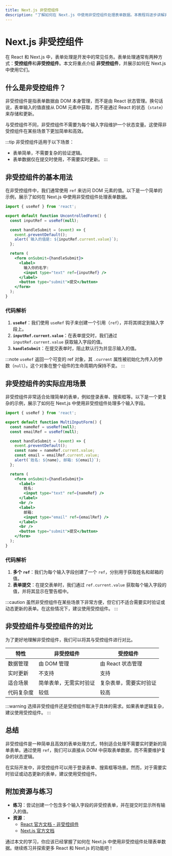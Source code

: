 ```yaml
---
title: Next.js 非受控组件
description: "了解如何在 Next.js 中使用非受控组件处理表单数据。本教程将逐步讲解非受控组件的概念、实现方式以及实际应用场景。"
---
```


# Next.js 非受控组件

在 React 和 Next.js 中，表单处理是开发中的常见任务。表单处理通常有两种方式：**受控组件**和**非受控组件**。本文将重点介绍 **非受控组件**，并展示如何在 Next.js 中使用它们。

## 什么是非受控组件？

非受控组件是指表单数据由 DOM 本身管理，而不是由 React 状态管理。换句话说，表单输入的值直接从 DOM 元素中获取，而不是通过 React 的状态（`state`）来存储和更新。

与受控组件不同，非受控组件不需要为每个输入字段维护一个状态变量。这使得非受控组件在某些场景下更加简单和高效。

:::tip
非受控组件适用于以下场景：
- 表单简单，不需要复杂的验证逻辑。
- 表单数据仅在提交时使用，不需要实时更新。
:::

## 非受控组件的基本用法

在非受控组件中，我们通常使用 `ref` 来访问 DOM 元素的值。以下是一个简单的示例，展示了如何在 Next.js 中使用非受控组件处理表单数据。

```jsx
import { useRef } from 'react';

export default function UncontrolledForm() {
  const inputRef = useRef(null);

  const handleSubmit = (event) => {
    event.preventDefault();
    alert(`输入的值是: ${inputRef.current.value}`);
  };

  return (
    <form onSubmit={handleSubmit}>
      <label>
        输入你的名字:
        <input type="text" ref={inputRef} />
      </label>
      <button type="submit">提交</button>
    </form>
  );
}
```

### 代码解析

1. **`useRef`**：我们使用 `useRef` 钩子来创建一个引用（`ref`），并将其绑定到输入字段上。
2. **`inputRef.current.value`**：在表单提交时，我们通过 `inputRef.current.value` 获取输入字段的值。
3. **`handleSubmit`**：在提交表单时，阻止默认行为并显示输入的值。

:::note
`useRef` 返回一个可变的 ref 对象，其 `.current` 属性被初始化为传入的参数（`null`）。这个对象在整个组件的生命周期内保持不变。
:::

## 非受控组件的实际应用场景

非受控组件非常适合处理简单的表单，例如登录表单、搜索框等。以下是一个更复杂的示例，展示了如何在 Next.js 中使用非受控组件处理多个输入字段。

```jsx
import { useRef } from 'react';

export default function MultiInputForm() {
  const nameRef = useRef(null);
  const emailRef = useRef(null);

  const handleSubmit = (event) => {
    event.preventDefault();
    const name = nameRef.current.value;
    const email = emailRef.current.value;
    alert(`姓名: ${name}, 邮箱: ${email}`);
  };

  return (
    <form onSubmit={handleSubmit}>
      <label>
        姓名:
        <input type="text" ref={nameRef} />
      </label>
      <br />
      <label>
        邮箱:
        <input type="email" ref={emailRef} />
      </label>
      <br />
      <button type="submit">提交</button>
    </form>
  );
}
```

### 代码解析

1. **多个 `ref`**：我们为每个输入字段创建了一个 `ref`，分别用于获取姓名和邮箱的值。
2. **表单提交**：在提交表单时，我们通过 `ref.current.value` 获取每个输入字段的值，并将其显示在警告框中。

:::caution
虽然非受控组件在某些场景下非常方便，但它们不适合需要实时验证或动态更新的表单。在这些情况下，建议使用受控组件。
:::

## 非受控组件与受控组件的对比

为了更好地理解非受控组件，我们可以将其与受控组件进行对比。

| 特性                | 非受控组件                          | 受控组件                          |
|---------------------|-------------------------------------|-----------------------------------|
| 数据管理            | 由 DOM 管理                         | 由 React 状态管理                 |
| 实时更新            | 不支持                              | 支持                              |
| 适合场景            | 简单表单，无需实时验证              | 复杂表单，需要实时验证            |
| 代码复杂度          | 较低                                | 较高                              |

:::warning
选择非受控组件还是受控组件取决于具体的需求。如果表单逻辑复杂，建议使用受控组件。
:::

## 总结

非受控组件是一种简单且高效的表单处理方式，特别适合处理不需要实时更新的简单表单。通过使用 `ref`，我们可以直接从 DOM 中获取表单数据，而不需要维护复杂的状态逻辑。

在实际开发中，非受控组件可以用于登录表单、搜索框等场景。然而，对于需要实时验证或动态更新的表单，建议使用受控组件。

## 附加资源与练习

- **练习**：尝试创建一个包含多个输入字段的非受控表单，并在提交时显示所有输入的值。
- **资源**：
  - [React 官方文档 - 非受控组件](https://reactjs.org/docs/uncontrolled-components.html)
  - [Next.js 官方文档](https://nextjs.org/docs)

通过本文的学习，你应该已经掌握了如何在 Next.js 中使用非受控组件处理表单数据。继续练习并探索更多 React 和 Next.js 的功能吧！